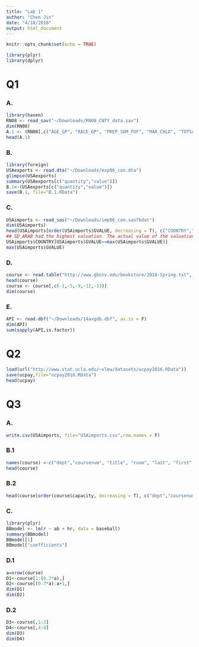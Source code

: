 ```yaml
---
title: "Lab 1"
author: "Chen Jin"
date: "4/18/2018"
output: html_document
---
```


```r
knitr::opts_chunk$set(echo = TRUE)
```

```r
library(plyr)
library(dplyr)
```


# Q1
### A. 
```r
library(haven)
RN08 <- read_sav("~/Downloads/RN08_CNTY_data.sav")
dim(RN08)
A.1 <- (RN08[,c("AGE_GP", "RACE_GP", "PREP_SUM_PUF", "MAR_CHLD", "TOTSAL", "TOTRNHRS_YR")])
head(A.1)
```

### B.
```r
library(foreign)
USAexports <- read.dta("~/Downloads/exp06_con.dta")
glimpse(USAexports)
summary(USAexports[c("quantity","value")])
B.1<-(USAexports[c("quantity","value")])
save(B.1, file="B.1.RData")
```

### C.
```r
USAimports <- read_sas("~/Downloads/imp06_con.sas7bdat")
dim(USAimports)
head(USAimports[order(USAimports$GVALUE, decreasing = T), c("COUNTRY","GVALUE")],10)
## SD_ARAB had the highest valuation. The actual value of the valuation is 2906621863.
USAimports$COUNTRY[USAimports$GVALUE==max(USAimports$GVALUE)]
max(USAimports$GVALUE)
```


### D.
```r
course <- read.table("http://www.gbcnv.edu/bookstore/2018-Spring.txt", sep = "\t", header = F, stringsAsFactors = F, quote = "")
head(course)
course <- course[,c(-1,-5,-9,-12,-13)]
dim(course)
```

### E.
```r
API <- read.dbf("~/Downloads/14avgdb.dbf", as.is = F)
dim(API)
sum(sapply(API,is.factor))
```

# Q2
```r
load(url("http://www.stat.ucla.edu/~vlew/datasets/ucpay2016.RData"))
save(ucpay,file="ucpay2016.RData")
head(ucpay)
```

# Q3
### A.
```r
write.csv(USAimports, file="USAimports.csv",row.names = F)
```

### B.1
```r
names(course) <-c("dept","coursenum", "title", "room", "last", "first", "enrolled", "capacity")
head(course)
```
### B.2
```r
head(course[order(course$capacity, decreasing = T), c("dept","coursenum", "last", "capacity")],3)
```

### C.
```r
library(plyr)
BBmodel <- lm(r ~ ab + hr, data = baseball)
summary(BBmodel)
BBmodel[1]
BBmodel["coefficients"]
```

### D.1
```r
a=nrow(course)
D1<-course[1:(0.7*a),]
D2<-course[(0.7*a):a+1,]
dim(D1)
dim(D2)
```
### D.2
```r
D3<-course[,1:3]
D4<-course[,4:8]
dim(D3)
dim(D4)
```


